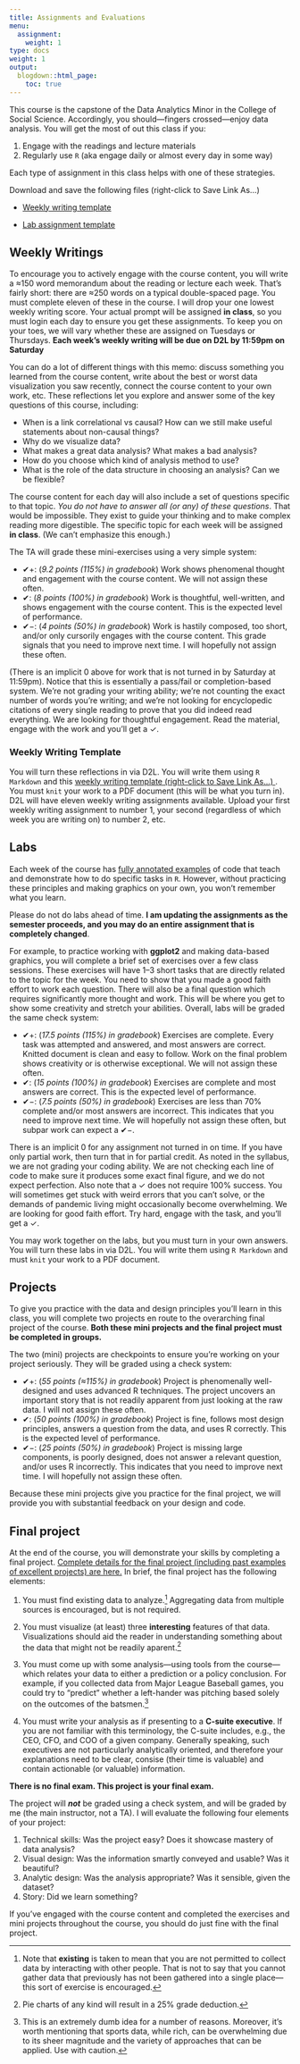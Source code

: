 ```yaml
---
title: Assignments and Evaluations
menu:
  assignment:
    weight: 1
type: docs
weight: 1
output:
  blogdown::html_page:
    toc: true
---
```


This course is the capstone of the Data Analytics Minor in the College of Social Science. Accordingly, you should---fingers crossed---enjoy data analysis. You will get the most of out this class if you:

1. Engage with the readings and lecture materials
2. Regularly use `R` (aka engage daily or almost every day in some way)

Each type of assignment in this class helps with one of these strategies.

Download and save the following files (right-click to Save Link As...)

- [<i class="fas fa-file-download"></i> Weekly writing template](https://raw.githubusercontent.com/ajkirkpatrick/FS20/postS21_rev/Rmarkdown_templates/SSC442_Weekly_Writing_Template.Rmd)

- [<i class="fas fa-file-download"></i> Lab assignment template](https://raw.githubusercontent.com/ajkirkpatrick/FS20/postS21_rev/Rmarkdown_templates/SSC442_Lab_Assignment_Template.Rmd)


## Weekly Writings

To encourage you to actively engage with the course content, you will write a ≈150 word memorandum about the reading or lecture each week. That's fairly short: there are ≈250 words on a typical double-spaced page. You must complete eleven of these in the course. I will drop your one lowest weekly writing score. Your actual prompt will be assigned **in class**, so you must login each day to ensure you get these assignments. To keep you on your toes, we will vary whether these are assigned on Tuesdays or Thursdays. **Each week's weekly writing will be due on D2L by 11:59pm on Saturday**

You can do a lot of different things with this memo: discuss something you learned from the course content, write about the best or worst data visualization you saw recently, connect the course content to your own work, etc. These reflections let you explore and answer some of the key questions of this course, including:

- When is a link correlational vs causal? How can we still make useful statements about non-causal things?
- Why do we visualize data?
- What makes a great data analysis? What makes a bad analysis?
- How do you choose which kind of analysis method to use?
- What is the role of the data structure in choosing an analysis? Can we be flexible?

The course content for each day will also include a set of questions specific to that topic. *You do not have to answer all (or any) of these questions*. That would be impossible. They exist to guide your thinking and to make complex reading more digestible. The specific topic for each week will be assigned **in class**. (We can't emphasize this enough.)

The TA will grade these mini-exercises using a very simple system:

- ✔+: (*9.2 points (115%) in gradebook*) Work shows phenomenal thought and engagement with the course content. We will not assign these often.
- ✔: (*8 points (100%) in gradebook*) Work is thoughtful, well-written, and shows engagement with the course content. This is the expected level of performance.
- ✔−: (*4 points (50%) in gradebook*) Work is hastily composed, too short, and/or only cursorily engages with the course content. This grade signals that you need to improve next time. I will hopefully not assign these often.

(There is an implicit 0 above for work that is not turned in by Saturday at 11:59pm). Notice that this is essentially a pass/fail or completion-based system. We're not grading your writing ability; we're not counting the exact number of words you're writing; and we're not looking for encyclopedic citations of every single reading to prove that you did indeed read everything. We are looking for thoughtful engagement. Read the material, engage with the work and you'll get a ✓.

### Weekly Writing Template

You will turn these reflections in via D2L. You will write them using `R Markdown` and this [weekly writing template (right-click to Save Link As...) <i class="fas fa-file-download"></i>](https://raw.githubusercontent.com/ajkirkpatrick/FS20/Spring2021/Rmarkdown_templates/SSC442_Weekly_Writing_Template.Rmd). You must `knit` your work to a PDF document (this will be what you turn in). D2L will have eleven weekly writing assignments available. Upload your first weekly writing assignment to number 1, your second (regardless of which week you are writing on) to number 2, etc. 

## Labs

Each week of the course has [fully annotated examples](/example/) of code that teach and demonstrate how to do specific tasks in `R`. However, without practicing these principles and making graphics on your own, you won't remember what you learn.

Please do not do labs ahead of time. **I am updating the assignments as the semester proceeds, and you may do an entire assignment that is completely changed**. 

For example, to practice working with **ggplot2** and making data-based graphics, you will complete a brief set of exercises over a few class sessions. These exercises will have 1–3 short tasks that are directly related to the topic for the week. You need to show that you made a good faith effort to work each question. There will also be a final question which requires significantly more thought and work. This will be where you get to show some creativity and stretch your abilities. Overall, labs will be graded the same check system:

- ✔+: (*17.5 points (115%) in gradebook*) Exercises are complete. Every task was attempted and answered, and most answers are correct. Knitted document is clean and easy to follow. Work on the final problem shows creativity or is otherwise exceptional. We will not assign these often.
- ✔: (*15 points (100%) in gradebook*) Exercises are complete and most answers are correct. This is the expected level of performance.
- ✔−: (*7.5 points (50%) in gradebook*) Exercises are less than 70% complete and/or most answers are incorrect. This indicates that you need to improve next time. We will hopefully not assign these often, but subpar work can expect a ✔−.

There is an implicit 0 for any assignment not turned in on time. If you have only partial work, then turn that in for partial credit. As noted in the syllabus, we are not grading your coding ability. We are not checking each line of code to make sure it produces some exact final figure, and we do not expect perfection. Also note that a ✓ does not require 100% success. You will sometimes get stuck with weird errors that you can't solve, or the demands of pandemic living might occasionally become overwhelming. We are looking for good faith effort. Try hard, engage with the task, and you'll get a ✓.

You may work together on the labs, but you must turn in your own answers. You will turn these labs in via D2L. You will write them using `R Markdown` and must `knit` your work to a PDF document.

## Projects

To give you practice with the data and design principles you'll learn in this class, you will complete two projects en route to the overarching final project of the course. **Both these mini projects and the final project must be completed in groups.**

The two (mini) projects are checkpoints to ensure you're working on your project seriously. They will be graded using a check system:

- ✔+: (*55 points (≈115%) in gradebook*) Project is phenomenally well-designed and uses advanced R techniques. The project uncovers an important story that is not readily apparent from just looking at the raw data. I will not assign these often.
- ✔: (*50 points (100%) in gradebook*) Project is fine, follows most design principles, answers a question from the data, and uses R correctly. This is the expected level of performance.
- ✔−: (*25 points (50%) in gradebook*) Project is missing large components, is poorly designed, does not answer a relevant question, and/or uses R incorrectly. This indicates that you need to improve next time. I will hopefully not assign these often.

Because these mini projects give you practice for the final project, we will provide you with substantial feedback on your design and code.


## Final project

At the end of the course, you will demonstrate your skills by completing a final project. [Complete details for the final project (including past examples of excellent projects) are here.](/lab/final-project) In brief, the final project has the following elements:

1. You must find existing data to analyze.[^3] Aggregating data from multiple sources is encouraged, but is not required.

[^3]: Note that **existing** is taken to mean that you are not permitted to collect data by interacting with other people. That is not to say that you cannot gather data that previously has not been gathered into a single place---this sort of exercise is encouraged.

2. You must visualize (at least) three **interesting** features of that data. Visualizations should aid the reader in understanding something about the data that might not be readily aparent.[^4]

[^4]: Pie charts of any kind will result in a 25\% grade deduction.

3. You must come up with some analysis---using tools from the course---which relates your data to either a prediction or a policy conclusion. For example, if you collected data from Major League Baseball games, you could try to "predict" whether a left-hander was pitching based solely on the outcomes of the batsmen.[^5]

[^5]: This is an extremely dumb idea for a number of reasons. Moreover, it's worth mentioning that sports data, while rich, can be overwhelming due to its sheer magnitude and the variety of approaches that can be applied. Use with caution.

4. You must write your analysis as if presenting to a **C-suite executive**. If you are not familiar with this terminology, the C-suite includes, e.g., the CEO, CFO, and COO of a given company. Generally speaking, such executives are not particularly analytically oriented, and therefore your explanations need to be clear, consise (their time is valuable) and contain actionable (or valuable) information.

**There is no final exam. This project is your final exam.**

The project will ***not*** be graded using a check system, and will be graded by me (the main instructor, not a TA). I will evaluate the following four elements of your project:

1. Technical skills: Was the project easy? Does it showcase mastery of data analysis?
2. Visual design: Was the information smartly conveyed and usable? Was it beautiful?
3. Analytic design: Was the analysis appropriate? Was it sensible, given the dataset?
4. Story: Did we learn something?

If you've engaged with the course content and completed the exercises and mini projects throughout the course, you should do just fine with the final project.
